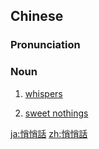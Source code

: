 {{also|悄悄话}}
==Chinese==
{{zh-forms|s=悄悄话|type=21}}

===Pronunciation===
{{zh-pron
|m=悄悄huà
|cat=n
}}

===Noun===
{{zh-noun}}

# [[whispers]]
#: {{zh-x|對 某人 講 悄悄話|''to whisper in sb's ear''}}
# [[sweet nothings]]

[[ja:悄悄話]]
[[zh:悄悄話]]